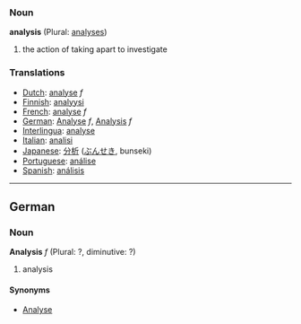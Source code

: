 === Noun ===
'''analysis''' (Plural: [[analyses]])

# the action of taking apart to investigate

=== Translations === 
*[[Dutch]]: [[analyse]] ''f''
*[[Finnish]]: [[analyysi]]
*[[French]]: [[analyse]] ''f''
*[[German]]: [[Analyse]] ''f'', [[Analysis]] ''f''
*[[Interlingua]]: [[analyse]] 
*[[Italian]]: [[analisi]]
*[[Japanese]]: [[分析]] ([[ぶんせき]], bunseki)
*[[Portuguese]]: [[análise]] 
*[[Spanish]]: [[análisis]]

----
==German==

===Noun===
'''Analysis''' ''f'' (Plural: ?, diminutive: ?)

# analysis

====Synonyms====
*[[Analyse]]